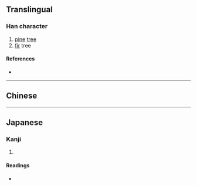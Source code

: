 {{character info/new}}
{{also|松}}
==Translingual==

===Han character===
{{Han char|rn=75|rad=木|as=04|sn=8|four=|canj=DCI,XDCI|ids=⿱木公}}

# [[pine]] [[tree]]
# [[fir]] tree

====References====
* {{Han ref|kx=0517.011|hdz=21173.071|uh=67A9|ud=26537}}

----

==Chinese==
{{zh-see|松|v}}

----

==Japanese==

===Kanji===
{{ja-kanji|grade=|rs=木04}}

# {{defn|lang=ja|sort=木04}}

====Readings====
* {{ja-readings|on=[[しょう]] (shō)|kun=[[まつ]] (matsu)}}